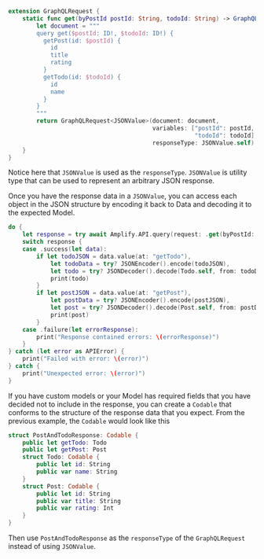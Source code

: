 ```swift
extension GraphQLRequest {
    static func get(byPostId postId: String, todoId: String) -> GraphQLRequest<JSONValue> {
        let document = """
        query get($postId: ID!, $todoId: ID!) {
          getPost(id: $postId) {
            id
            title
            rating
          }
          getTodo(id: $todoId) {
            id
            name
          }
        }
        """
        return GraphQLRequest<JSONValue>(document: document,
                                         variables: ["postId": postId,
                                                     "todoId": todoId],
                                         responseType: JSONValue.self)
    }
}
```
Notice here that `JSONValue` is used as the `responseType`. `JSONValue` is utility type that can be used to represent an arbitrary JSON response.

Once you have the response data in a `JSONValue`, you can access each object in the JSON structure by encoding it back to Data and decoding it to the expected Model.

```swift
do {
    let response = try await Amplify.API.query(request: .get(byPostId: "[POST_ID]", todoId: "[TODO_ID]"))
    switch response {
    case .success(let data):
        if let todoJSON = data.value(at: "getTodo"),
            let todoData = try? JSONEncoder().encode(todoJSON),
            let todo = try? JSONDecoder().decode(Todo.self, from: todoData) {
            print(todo)
        }
        if let postJSON = data.value(at: "getPost"),
            let postData = try? JSONEncoder().encode(postJSON),
            let post = try? JSONDecoder().decode(Post.self, from: postData) {
            print(post)
        }
    case .failure(let errorResponse):
        print("Response contained errors: \(errorResponse)")
    }
} catch (let error as APIError) {
    print("Failed with error: \(error)")
} catch {
    print("Unexpected error: \(error)")
}
```

If you have custom models or your Model has required fields that you have decided not to include in the response, you can create a `Codable` that conforms to the structure of the response data that you expect. From the previous example, the `Codable` would look like this

```swift
struct PostAndTodoResponse: Codable {
    public let getTodo: Todo
    public let getPost: Post
    struct Todo: Codable {
        public let id: String
        public var name: String
    }
    struct Post: Codable {
        public let id: String
        public var title: String
        public var rating: Int
    }
}
```
Then use `PostAndTodoResponse` as the `responseType` of the `GraphQLRequest` instead of using `JSONValue`.